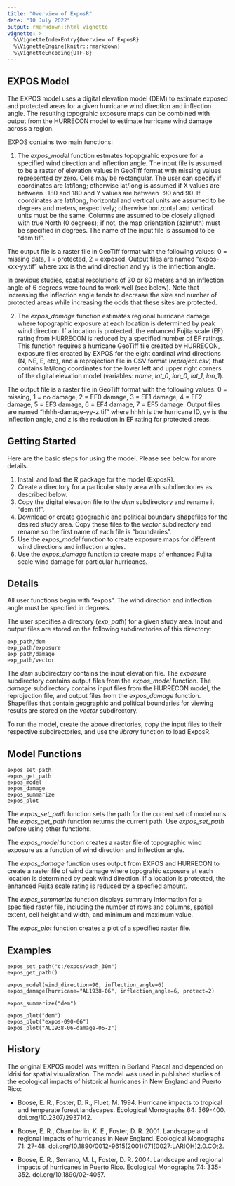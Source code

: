 ---
title: "Overview of ExposR"
date: "10 July 2022"
output: rmarkdown::html_vignette
vignette: >
  %\VignetteIndexEntry{Overview of ExposR}
  %\VignetteEngine{knitr::rmarkdown}
  %\VignetteEncoding{UTF-8}
---

## EXPOS Model

The EXPOS model uses a digital elevation model (DEM) to estimate exposed and
protected areas for a given hurricane wind direction and inflection angle. 
The resulting topograhic exposure maps can be combined with output from the 
HURRECON model to estimate hurricane wind damage across a region.

EXPOS contains two main functions:

1. The <i>expos_model</i> function estmates topopgrahic exposure for a specified
wind direction and inflection angle. The input file is assumed to be a raster of 
elevation values in GeoTiff format with missing values represented by zero. Cells 
may be rectangular. The user can specify if coordinates are lat/long; otherwise 
lat/long is assumed if X values are between -180 and 180 and Y values are between
-90 and 90. If coordinates are lat/long, horizontal and vertical units are assumed 
to be degrees and meters, respectively; otherwise horizontal and vertical units 
must be the same. Columns are assumed to be closely aligned with true North (0 
degrees); if not, the map orientation (azimuth) must be specified in degrees. 
The name of the input file is assumed to be "dem.tif".

The output file is a raster file in GeoTiff format with the following values: 
0 = missing data, 1 = protected, 2 = exposed. Output files are named 
"expos-xxx-yy.tif" where xxx is the wind direction and yy is the inflection angle.

In previous studies, spatial resolutions of 30 or 60 meters and an inflection angle of 
6 degrees were found to work well (see below). Note that increasing the inflection 
angle tends to decrease the size and number of protected areas while increasing 
the odds that these sites are protected.

2. The <i>expos_damage</i> function estimates regional hurricane damage where
topographic exposure at each location is determined by peak wind direction. If 
a location is protected, the enhanced Fujita scale (EF) rating from HURRECON 
is reduced by a specified number of EF ratings. This function requires a hurricane 
GeoTiff file created by HURRECON, exposure files created by EXPOS for the eight 
cardinal wind directions (N, NE, E, etc), and a reprojection file in CSV format 
(<i>reproject.csv</i>) that contains lat/long coordinates for the lower left and 
upper right corners of the digital elevation model (variables: <i>name</i>, 
<i>lat_0</i>, <i>lon_0</i>, <i>lat_1</i>, <i>lon_1</i>).

The output file is a raster file in GeoTiff format with the following values:
0 = missing, 1 = no damage, 2 = EF0 damage, 3 = EF1 damage, 4 = EF2 damage, 
5 = EF3 damage, 6 = EF4 damage, 7 = EF5 damage. Output files are named 
"hhhh-damage-yy-z.tif" where hhhh is the hurricane ID, yy is the inflection 
angle, and z is the reduction in EF rating for protected areas.

## Getting Started

Here are the basic steps for using the model. Please see below for more details.

1. Install and load the R package for the model (ExposR).
2. Create a directory for a particular study area with subdirectories as described 
below.
3. Copy the digital elevation file to the <i>dem</i> subdirectory and rename it 
"dem.tif".
4. Download or create geographic and political boundary shapefiles for the desired 
study area. Copy these files to the <i>vector</i> subdirectory and rename so the 
first name of each file is "boundaries".
5. Use the <i>expos_model</i> function to create exposure maps for different wind 
directions and inflection angles.
6. Use the <i>expos_damage</i> function to create maps of enhanced Fujita scale 
wind damage for particular hurricanes.

## Details

All user functions begin with "expos". The wind direction and inflection angle must
be specified in degrees.

The user specifies a directory (<i>exp_path</i>) for a given study area. Input and 
output files are stored on the following subdirectories of this directory:

```
exp_path/dem
exp_path/exposure
exp_path/damage
exp_path/vector
```

The <i>dem</i> subdirectory contains the input elevation file. The <i>exposure</i> 
subdirectory contains output files from the <i>expos_model</i> function. The 
<i>damage</i> subdirectory contains input files from the HURRECON model, the 
reprojection file, and output files from the <i>expos_damage</i> function. 
Shapefiles that contain geographic and political boundaries for viewing results
are stored on the <i>vector</i> subdirectory.

To run the model, create the above directories, copy the input files to their
respective subdirectories, and use the <i>library</i> function to load ExposR.

## Model Functions

```
expos_set_path
expos_get_path
expos_model
expos_damage
expos_summarize
expos_plot
```

The <i>expos_set_path</i> function sets the path for the current set of model runs. 
The <i>expos_get_path</i> function returns the current path. Use <i>expos_set_path</i> 
before using other functions.

The <i>expos_model</i> function creates a raster file of topographic wind exposure 
as a function of wind direction and inflection angle.

The <i>expos_damage</i> function uses output from EXPOS and HURRECON to create a 
raster file of wind damage where topograhic exposure at each location is determined 
by peak wind direction. If a location is protected, the enhanced Fujita scale 
rating is reduced by a specfied amount.

The <i>expos_summarize</i> function displays summary information for a specified 
raster file, including the number of rows and columns, spatial extent, cell height 
and width, and minimum and maximum value.

The <i>expos_plot</i> function creates a plot of a specified raster file.

## Examples

```
expos_set_path("c:/expos/wach_30m")
expos_get_path()

expos_model(wind_direction=90, inflection_angle=6)
expos_damage(hurricane="AL1938-06", inflection_angle=6, protect=2)

expos_summarize("dem")

expos_plot("dem")
expos_plot("expos-090-06")
expos_plot("AL1938-06-damage-06-2")
```

## History

The original EXPOS model was written in Borland Pascal and depended on Idrisi 
for spatial visualization. The model was used in published studies of the ecological 
impacts of historical hurricanes in New England and Puerto Rico:

* Boose, E. R., Foster, D. R., Fluet, M. 1994. Hurricane impacts to tropical and 
temperate forest landscapes. Ecological Monographs 64: 369-400. doi.org/10.2307/2937142.

* Boose, E. R., Chamberlin, K. E., Foster, D. R. 2001. Landscape and regional impacts 
of hurricanes in New England. Ecological Monographs 71: 27-48.
doi.org/10.1890/0012-9615(2001)071[0027:LARIOH]2.0.CO;2.

* Boose, E. R., Serrano, M. I., Foster, D. R. 2004. Landscape and regional impacts of 
hurricanes in Puerto Rico. Ecological Monographs 74: 335-352. doi.org/10.1890/02-4057.

